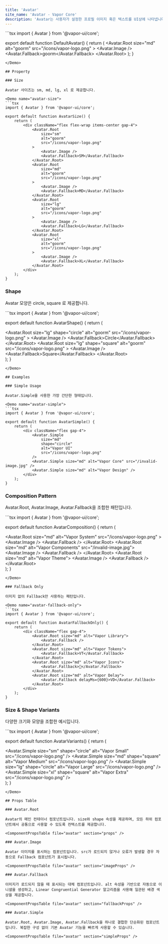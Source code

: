 ```yaml
---
title: 'Avatar'
site_name: 'Avatar - Vapor Core'
description: 'Avatar는 사용자가 설정한 프로필 이미지 혹은 텍스트를 UI상에 나타냅니다.'
---
```


<Demo name="default-avatar">
```tsx
import { Avatar } from '@vapor-ui/core';

export default function DefaultAvatar() {
    return (
        <Avatar.Root
            size="md"
            alt="goorm"
            src="/icons/vapor-logo.png"
        >
            <Avatar.Image />
            <Avatar.Fallback>goorm</Avatar.Fallback>
        </Avatar.Root>
    );
}
```
</Demo>

## Property

### Size

Avatar 사이즈는 sm, md, lg, xl 로 제공합니다.

<Demo name="avatar-size">
```tsx
import { Avatar } from '@vapor-ui/core';

export default function AvatarSize() {
    return (
        <div className="flex flex-wrap items-center gap-4">
            <Avatar.Root
                size="sm"
                alt="goorm"
                src="/icons/vapor-logo.png"
            >
                <Avatar.Image />
                <Avatar.Fallback>SM</Avatar.Fallback>
            </Avatar.Root>
            <Avatar.Root
                size="md"
                alt="goorm"
                src="/icons/vapor-logo.png"
            >
                <Avatar.Image />
                <Avatar.Fallback>MD</Avatar.Fallback>
            </Avatar.Root>
            <Avatar.Root
                size="lg"
                alt="goorm"
                src="/icons/vapor-logo.png"
            >
                <Avatar.Image />
                <Avatar.Fallback>LG</Avatar.Fallback>
            </Avatar.Root>
            <Avatar.Root
                size="xl"
                alt="goorm"
                src="/icons/vapor-logo.png"
            >
                <Avatar.Image />
                <Avatar.Fallback>XL</Avatar.Fallback>
            </Avatar.Root>
        </div>
    );
}
```
</Demo>

### Shape

Avatar 모양은 circle, square 로 제공합니다.

<Demo name="avatar-shape">
```tsx
import { Avatar } from '@vapor-ui/core';

export default function AvatarShape() {
    return (
        <div className="flex flex-wrap items-center gap-4">
            <Avatar.Root
                size="lg"
                shape="circle"
                alt="goorm"
                src="/icons/vapor-logo.png"
            >
                <Avatar.Image />
                <Avatar.Fallback>Circle</Avatar.Fallback>
            </Avatar.Root>
            <Avatar.Root
                size="lg"
                shape="square"
                alt="goorm"
                src="/icons/vapor-logo.png"
            >
                <Avatar.Image />
                <Avatar.Fallback>Square</Avatar.Fallback>
            </Avatar.Root>
        </div>
    );
}
```
</Demo>

## Examples

### Simple Usage

Avatar.Simple을 사용한 가장 간단한 형태입니다.

<Demo name="avatar-simple">
```tsx
import { Avatar } from '@vapor-ui/core';

export default function AvatarSimple() {
    return (
        <div className="flex gap-4">
            <Avatar.Simple
                size="md"
                shape="circle"
                alt="Vapor UI"
                src="/icons/vapor-logo.png"
            />
            <Avatar.Simple size="md" alt="Vapor Core" src="/invalid-image.jpg" />
            <Avatar.Simple size="md" alt="Vapor Design" />
        </div>
    );
}
```
</Demo>

### Composition Pattern

Avatar.Root, Avatar.Image, Avatar.Fallback을 조합한 패턴입니다.

<Demo name="avatar-composition">
```tsx
import { Avatar } from '@vapor-ui/core';

export default function AvatarComposition() {
    return (
        <div className="flex gap-4">
            <Avatar.Root
                size="md"
                alt="Vapor System"
                src="/icons/vapor-logo.png"
            >
                <Avatar.Image />
                <Avatar.Fallback />
            </Avatar.Root>
            <Avatar.Root size="md" alt="Vapor Components" src="/invalid-image.jpg">
                <Avatar.Image />
                <Avatar.Fallback />
            </Avatar.Root>
            <Avatar.Root size="md" alt="Vapor Theme">
                <Avatar.Image />
                <Avatar.Fallback />
            </Avatar.Root>
        </div>
    );
}
```
</Demo>

### Fallback Only

이미지 없이 Fallback만 사용하는 패턴입니다.

<Demo name="avatar-fallback-only">
```tsx
import { Avatar } from '@vapor-ui/core';

export default function AvatarFallbackOnly() {
    return (
        <div className="flex gap-4">
            <Avatar.Root size="md" alt="Vapor Library">
                <Avatar.Fallback />
            </Avatar.Root>
            <Avatar.Root size="md" alt="Vapor Tokens">
                <Avatar.Fallback>VT</Avatar.Fallback>
            </Avatar.Root>
            <Avatar.Root size="md" alt="Vapor Icons">
                <Avatar.Fallback>🎨</Avatar.Fallback>
            </Avatar.Root>
            <Avatar.Root size="md" alt="Vapor Delay">
                <Avatar.Fallback delayMs={600}>VD</Avatar.Fallback>
            </Avatar.Root>
        </div>
    );
}
```
</Demo>

### Size & Shape Variants

다양한 크기와 모양을 조합한 예시입니다.

<Demo name="avatar-variants">
```tsx
import { Avatar } from '@vapor-ui/core';

export default function AvatarVariants() {
    return (
        <div className="flex items-center gap-4">
            <Avatar.Simple
                size="sm"
                shape="circle"
                alt="Vapor Small"
                src="/icons/vapor-logo.png"
            />
            <Avatar.Simple
                size="md"
                shape="square"
                alt="Vapor Medium"
                src="/icons/vapor-logo.png"
            />
            <Avatar.Simple
                size="lg"
                shape="circle"
                alt="Vapor Large"
                src="/icons/vapor-logo.png"
            />
            <Avatar.Simple
                size="xl"
                shape="square"
                alt="Vapor Extra"
                src="/icons/vapor-logo.png"
            />
        </div>
    );
}
```
</Demo>

## Props Table

### Avatar.Root

Avatar의 메인 컨테이너 컴포넌트입니다. size와 shape 속성을 제공하며, 모든 하위 컴포넌트에서 공통으로 사용할 수 있도록 컨텍스트를 제공합니다.

<ComponentPropsTable file="avatar" section="props" />

### Avatar.Image

Avatar 이미지를 표시하는 컴포넌트입니다. src가 로드되지 않거나 오류가 발생할 경우 자동으로 Fallback 컴포넌트가 표시됩니다.

<ComponentPropsTable file="avatar" section="imageProps" />

### Avatar.Fallback

이미지가 로드되지 않을 때 표시되는 대체 컴포넌트입니다. alt 속성을 기반으로 자동으로 이니셜을 생성하고, Linear Congruential Generator 알고리즘을 사용해 일관된 배경 색상을 제공합니다.

<ComponentPropsTable file="avatar" section="fallbackProps" />

### Avatar.Simple

Avatar.Root, Avatar.Image, Avatar.Fallback을 하나로 결합한 단순화된 컴포넌트입니다. 복잡한 구성 없이 기본 Avatar 기능을 빠르게 사용할 수 있습니다.

<ComponentPropsTable file="avatar" section="simpleProps" />
